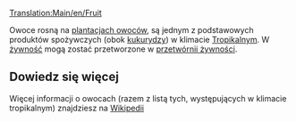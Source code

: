 [[Translation:Main/en/Fruit]]
{{pl/Ładunek|name=Owoce
|image=Fruit.png
|produced=[[Main/pl/Plantacja owoców|Plantacja owoców]]
|accepted=[[Main/pl/Przetwórnia żywności|Przetwórnia żywności]]
}}

Owoce rosną na [[Main/pl/Plantacja owoców|plantacjach owoców]], są jednym z podstawowych produktów spożywczych (obok [[Main/pl/Kukurydza|kukurydzy]]) w klimacie [[Main/en/Klimat/Pl#Tropikalny|Tropikalny]]m. W [[Main/pl/Żywność|żywność]] mogą zostać przetworzone w [[Main/pl/Przetwórnia żywności|przetwórnii żywności]].

==Dowiedz się więcej==

Więcej informacji o owocach (razem z listą tych, występujących w klimacie tropikalnym) znajdziesz na [https://pl.wikipedia.org/wiki/Owoce_jadalne Wikipedii]

{{pl/Navbox Ładunek}}
